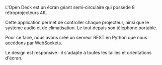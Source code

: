 L'Open Deck est un écran géant semi-circulaire qui possède 8 rétroprojecteurs 4K.

Cette application permet de controller chaque projecteur,
ainsi que le système audio et de climatisation.
Le tout depuis son téléphone portable.

Pour ce faire, nous avons créé un serveur REST en Python que nous accédons par WebSockets.

Le design est responsive : il s'adapte à toutes les tailles et orientations d'écran.
